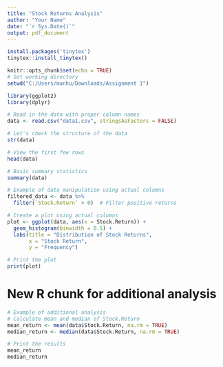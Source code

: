 ```yaml
---
title: "Stock Returns Analysis"
author: "Your Name"
date: "`r Sys.Date()`"
output: pdf_document
---
```


```r
install.packages('tinytex')
tinytex::install_tinytex()
```

```r
knitr::opts_chunk$set(echo = TRUE)
# Set working directory
setwd("C:/Users/manhu/Downloads/Assignment 1")
```

```r
library(ggplot2)
library(dplyr)

# Read in the data with proper column names
data <- read.csv("data1.csv", stringsAsFactors = FALSE)

# Let's check the structure of the data
str(data)

# View the first few rows
head(data)

# Basic summary statistics
summary(data)
```

```r
# Example of data manipulation using actual columns
filtered_data <- data %>%
  filter(`Stock.Return` > 0)  # Filter positive returns

# Create a plot using actual columns
plot <- ggplot(data, aes(x = Stock.Return)) +
  geom_histogram(binwidth = 0.5) +
  labs(title = "Distribution of Stock Returns",
       x = "Stock Return",
       y = "Frequency")

# Print the plot
print(plot)
```

# New R chunk for additional analysis
```r
# Example of additional analysis
# Calculate mean and median of Stock.Return
mean_return <- mean(data$Stock.Return, na.rm = TRUE)
median_return <- median(data$Stock.Return, na.rm = TRUE)

# Print the results
mean_return
median_return
```



